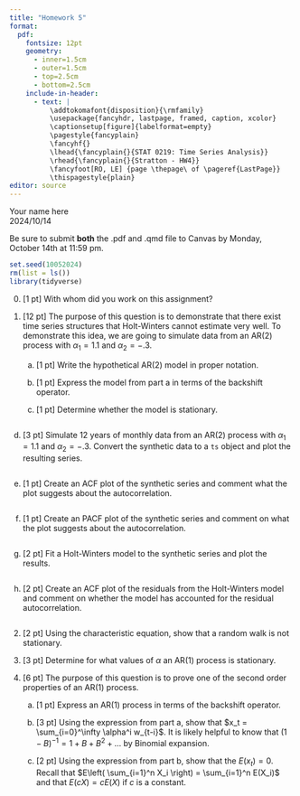 ```yaml
---
title: "Homework 5"
format:
  pdf:
    fontsize: 12pt
    geometry:
      - inner=1.5cm
      - outer=1.5cm
      - top=2.5cm
      - bottom=2.5cm
    include-in-header:
      - text: |
          \addtokomafont{disposition}{\rmfamily}
          \usepackage{fancyhdr, lastpage, framed, caption, xcolor}
          \captionsetup[figure]{labelformat=empty}
          \pagestyle{fancyplain}
          \fancyhf{}
          \lhead{\fancyplain{}{STAT 0219: Time Series Analysis}}
          \rhead{\fancyplain{}{Stratton - HW4}}
          \fancyfoot[RO, LE] {page \thepage\ of \pageref{LastPage}}
          \thispagestyle{plain}
editor: source
---
```

<!-- Note: the YAML header is everything above this line. -->
\vspace{-3in}
\textbf{Name:} Your name here  
\textbf{Due:} 2024/10/14
\vspace{1.5in}

Be sure to submit **both** the .pdf and .qmd file to Canvas by Monday, October 14th at 11:59 pm. 

```r
set.seed(10052024)
rm(list = ls())
library(tidyverse)
```

0. [1 pt] With whom did you work on this assignment?

   :::{.callout-warning icon=false appearance="simple"}
   
   :::

1. [12 pt] The purpose of this question is to demonstrate that there exist time series structures that Holt-Winters cannot estimate very well. To demonstrate this idea, we are going to simulate data from an AR(2) process with $\alpha_1 = 1.1$ and $\alpha_2 = -.3$. 

   a) [1 pt] Write the hypothetical AR(2) model in proper notation.
   
      :::{.callout-warning icon=false appearance="simple"}

      :::   
      
   b) [1 pt] Express the model from part a in terms of the backshift operator. 
   
      :::{.callout-warning icon=false appearance="simple"}

      ::: 
      
   c) [1 pt] Determine whether the model is stationary. 
   
      :::{.callout-warning icon=false appearance="simple"}

      ::: 
      
```r

```

   d) [3 pt] Simulate 12 years of monthly data from an AR(2) process with $\alpha_1 = 1.1$ and $\alpha_2 = -.3$. Convert the synthetic data to a `ts` object and plot the resulting series. 

```r

```

   e) [1 pt] Create an ACF plot of the synthetic series and comment what the plot suggests about the autocorrelation.  
   
      :::{.callout-warning icon=false appearance="simple"}

      ::: 

```r

```

   f) [1 pt] Create an PACF plot of the synthetic series and comment on what the plot suggests about the autocorrelation.  
   
      :::{.callout-warning icon=false appearance="simple"}

      ::: 

```r

```

   g) [2 pt] Fit a Holt-Winters model to the synthetic series and plot the results. 
  
```r

```

   h) [2 pt] Create an ACF plot of the residuals from the Holt-Winters model and comment on whether the model has accounted for the residual autocorrelation. 
   
      :::{.callout-warning icon=false appearance="simple"}

      ::: 

```r

```

\newpage

2. [2 pt] Using the characteristic equation, show that a random walk is not stationary. 

   :::{.callout-warning icon=false appearance="simple"}

   :::

3. [3 pt] Determine for what values of $\alpha$ an AR(1) process is stationary. 

   :::{.callout-warning icon=false appearance="simple"}

   :::

4. [6 pt] The purpose of this question is to prove one of the second order properties of an AR(1) process. 

   a) [1 pt] Express an AR(1) process in terms of the backshift operator.  

      :::{.callout-warning icon=false appearance="simple"}

      :::
      
   b) [3 pt] Using the expression from part a, show that $x_t = \sum_{i=0}^\infty \alpha^i w_{t-i}$. It is likely helpful to know that $(1-B)^{-1} = 1 + B + B^2 + \dots$ by Binomial expansion.

      :::{.callout-warning icon=false appearance="simple"}

      :::
      
   c) [2 pt] Using the expression from part b, show that the $E(x_t) = 0$. Recall that $E\left( \sum_{i=1}^n X_i \right) = \sum_{i=1}^n E(X_i)$ and that $E(cX) = cE(X)$ if $c$ is a constant. 

      :::{.callout-warning icon=false appearance="simple"}

      :::

